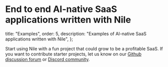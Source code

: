 # End to end AI-native SaaS applications written with Nile

  title: "Examples",
  order: 5,
  description: "Examples of AI-native SaaS applications written with Nile",
};

Start using Nile with a fun project that could grow to be a profitable SaaS. 
If you want to contribute starter projects, let us know on our [Github discussion forum](https://github.com/orgs/niledatabase/discussions) or [Discord community](https://discord.gg/8UuBB84tTy).

<Cards>
  <Card
    file="./examples/chat_with_pdf.mdx"
    root="getting-started"
    icon="chat.svg"
  />
  <Card
    file="./examples/code_assistant.mdx"
    root="getting-started"
    icon="vector.png"
  />
    <Card
    file="./examples/task_genius.mdx"
    root="getting-started"
    icon="taskgenius2.png"
  />
</Cards>
